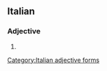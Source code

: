 ==Italian==

===Adjective===
{{head|it|adjective form}}

# {{plural of|elicoidale|lang=it}}

[[Category:Italian adjective forms]]